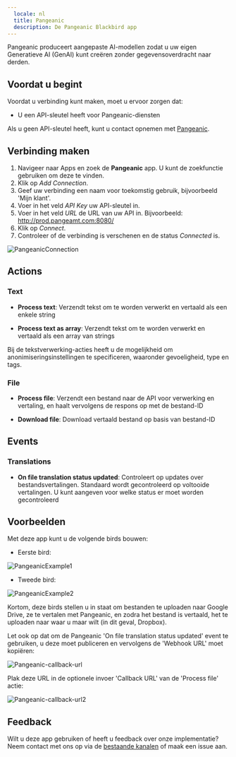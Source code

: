 ```yaml
---
  locale: nl
  title: Pangeanic
  description: De Pangeanic Blackbird app
---
```


<LinkCard title="View on Github" target="_blank" href="https://github.com/bb-io/Pangeanic" icon="github" />

Pangeanic produceert aangepaste AI-modellen zodat u uw eigen Generatieve AI (GenAI) kunt creëren zonder gegevensoverdracht naar derden.

## Voordat u begint

Voordat u verbinding kunt maken, moet u ervoor zorgen dat:

- U een API-sleutel heeft voor Pangeanic-diensten

Als u geen API-sleutel heeft, kunt u contact opnemen met [Pangeanic](https://pangeanic.com/translation-technology/translate-easy).

## Verbinding maken

1. Navigeer naar Apps en zoek de **Pangeanic** app. U kunt de zoekfunctie gebruiken om deze te vinden.
2. Klik op _Add Connection_.
3. Geef uw verbinding een naam voor toekomstig gebruik, bijvoorbeeld 'Mijn klant'.
4. Voer in het veld _API Key_ uw API-sleutel in.
5. Voer in het veld _URL_ de URL van uw API in. Bijvoorbeeld: http://prod.pangeamt.com:8080/
5. Klik op _Connect_.
6. Controleer of de verbinding is verschenen en de status _Connected_ is.

![PangeanicConnection](https://raw.githubusercontent.com/bb-io/Pangeanic/main/image/README/PangeanicConnection.png)

## Actions

### Text

- **Process text**: Verzendt tekst om te worden verwerkt en vertaald als een enkele string

- **Process text as array**: Verzendt tekst om te worden verwerkt en vertaald als een array van strings

Bij de tekstverwerking-acties heeft u de mogelijkheid om anonimiseringsinstellingen te specificeren, waaronder gevoeligheid, type en tags.

### File

- **Process file**: Verzendt een bestand naar de API voor verwerking en vertaling, en haalt vervolgens de respons op met de bestand-ID

- **Download file**: Download vertaald bestand op basis van bestand-ID

## Events

### Translations

- **On file translation status updated**: Controleert op updates over bestandsvertalingen. Standaard wordt gecontroleerd op voltooide vertalingen. U kunt aangeven voor welke status er moet worden gecontroleerd

## Voorbeelden

Met deze app kunt u de volgende birds bouwen:

- Eerste bird:

![PangeanicExample1](https://raw.githubusercontent.com/bb-io/Pangeanic/main/image/README/PangeanicExample1.png)

- Tweede bird:

![PangeanicExample2](https://raw.githubusercontent.com/bb-io/Pangeanic/main/image/README/PangeanicExample2.png)

Kortom, deze birds stellen u in staat om bestanden te uploaden naar Google Drive, ze te vertalen met Pangeanic, en zodra het bestand is vertaald, het te uploaden naar waar u maar wilt (in dit geval, Dropbox).

Let ook op dat om de Pangeanic 'On file translation status updated' event te gebruiken, u deze moet publiceren en vervolgens de 'Webhook URL' moet kopiëren:

![Pangeanic-callback-url](https://raw.githubusercontent.com/bb-io/Pangeanic/main/image/README/Pangeanic-callback-url.png)

Plak deze URL in de optionele invoer 'Callback URL' van de 'Process file' actie:

![Pangeanic-callback-url2](https://raw.githubusercontent.com/bb-io/Pangeanic/main/image/README/Pangeanic-callback-url2.png)

## Feedback

Wilt u deze app gebruiken of heeft u feedback over onze implementatie? Neem contact met ons op via de [bestaande kanalen](https://www.blackbird.io/) of maak een issue aan.